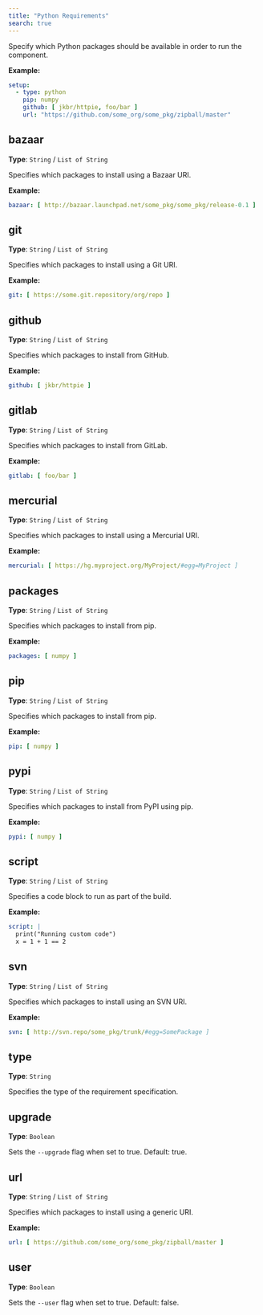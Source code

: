 ```yaml
---
title: "Python Requirements"
search: true
---
```


Specify which Python packages should be available in order to run the component.

**Example:**

```yaml
setup:
  - type: python
    pip: numpy
    github: [ jkbr/httpie, foo/bar ]
    url: "https://github.com/some_org/some_pkg/zipball/master"

```

## bazaar

**Type**: `String` / `List of String`

Specifies which packages to install using a Bazaar URI.

**Example:**

```yaml
bazaar: [ http://bazaar.launchpad.net/some_pkg/some_pkg/release-0.1 ]
```

## git

**Type**: `String` / `List of String`

Specifies which packages to install using a Git URI.

**Example:**

```yaml
git: [ https://some.git.repository/org/repo ]
```

## github

**Type**: `String` / `List of String`

Specifies which packages to install from GitHub.

**Example:**

```yaml
github: [ jkbr/httpie ]
```

## gitlab

**Type**: `String` / `List of String`

Specifies which packages to install from GitLab.

**Example:**

```yaml
gitlab: [ foo/bar ]
```

## mercurial

**Type**: `String` / `List of String`

Specifies which packages to install using a Mercurial URI.

**Example:**

```yaml
mercurial: [ https://hg.myproject.org/MyProject/#egg=MyProject ]
```

## packages

**Type**: `String` / `List of String`

Specifies which packages to install from pip.

**Example:**

```yaml
packages: [ numpy ]
```

## pip

**Type**: `String` / `List of String`

Specifies which packages to install from pip.

**Example:**

```yaml
pip: [ numpy ]
```

## pypi

**Type**: `String` / `List of String`

Specifies which packages to install from PyPI using pip.

**Example:**

```yaml
pypi: [ numpy ]
```

## script

**Type**: `String` / `List of String`

Specifies a code block to run as part of the build.

**Example:**

```yaml
script: |
  print("Running custom code")
  x = 1 + 1 == 2
```

## svn

**Type**: `String` / `List of String`

Specifies which packages to install using an SVN URI.

**Example:**

```yaml
svn: [ http://svn.repo/some_pkg/trunk/#egg=SomePackage ]
```

## type

**Type**: `String`

Specifies the type of the requirement specification.

## upgrade

**Type**: `Boolean`

Sets the `--upgrade` flag when set to true. Default: true.

## url

**Type**: `String` / `List of String`

Specifies which packages to install using a generic URI.

**Example:**

```yaml
url: [ https://github.com/some_org/some_pkg/zipball/master ]
```

## user

**Type**: `Boolean`

Sets the `--user` flag when set to true. Default: false.

